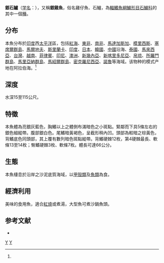 {{Speciesbox 
| genus = Pomadasys
| species = argenteus
| status = LC
| authority = [[Forsskål|Forsskål]], 1775<ref name='id7551'>{{cite web| url =http://www.bioinfo.cn/db05/BjdwSpecies.php?action=view&id=7551| title =银石鲈| work =《中国动物物种编目数据库》| publisher =中国科学院微生物研究所| author =中国科学院动物研究所| accessdate =2009-04-16| deadurl =yes| archiveurl =https://web.archive.org/web/20160305061425/http://www.bioinfo.cn/db05/BjdwSpecies.php?action=view&id=7551| archivedate =2016-03-05}}</ref>
| synonyms = *''Pristipoma chrysobalion''<br /><small>Cuvier, 1830</small>
*''Pristipoma manadense''<br /><small>Günther, 1872</small>
*''Pristipoma nageb''<br /><small>Rüppell, 1838</small>
*''Pristipoma argenteum''<br /><small>Forsskål, 1775</small>
*''Coius gudgutia''<br /><small>Hamilton, 1822</small>
*''Sciaena argentea''<br /><small>Forsskål, 1775</small>
*''Lutjanus microstomus''<br /><small>Lacepède, 1802</small>
*''Polotus nitidus''<br /><small>Blyth, 1858</small>
}}
'''銀石鱸'''（[[学名|学名]]：{{lang|la|''Pomadasys argenteus''}}），又稱'''銀雞魚'''，俗名雞仔魚、石鱸，為[[輻鰭魚綱|輻鰭魚綱]][[鱸形目|鱸形目]][[石鱸科|石鱸科]]的其中一個[[種|種]]。

==分布==
本魚分布於[[印度|印度]]西[[太平洋|太平洋]]區，包括[[紅海|紅海]]、[[東非|東非]]、[[南非|南非]]、[[馬達加斯加|馬達加斯加]]、[[模里西斯|模里西斯]]、[[塞席爾群島|塞席爾群島]]、[[馬爾地夫|馬爾地夫]]、[[斯里蘭卡|斯里蘭卡]]、[[印度|印度]]、[[日本|日本]]、[[韓國|韓國]]、[[中國|中國]]沿海、[[泰國|泰國]]、[[馬來西亞|馬來西亞]]、[[台灣|台灣]]、[[越南|越南]]、[[菲律賓|菲律賓]]、[[印尼|印尼]]、[[澳洲|澳洲]]、[[新幾內亞|新幾內亞]]、[[新喀里多尼亞|新喀里多尼亞]]、[[帛琉|帛琉]]、[[所羅門群島|所羅門群島]]、[[馬里亞納群島|馬里亞納群島]]、[[馬紹爾群島|馬紹爾群島]]、[[密克羅尼西亞|密克羅尼西亞]]、[[諾魯|諾魯]]等海域。该物种的模式产地在阿拉伯海。<ref name='id7551'/>

==深度==
水深15至115公尺。

==特徵==
本魚體為亮銀灰藍色，胸鰭以上之體側布滿暗色之小斑點。緊鄰而下具5條左右的銀色細縱帶。腹部銀白色。尾鰭暗黃褐色，呈截形稍內凹。頭部為較暗之棕黃色，背鰭底色同頭部，其上覆有數列暗色斑點縱帶。背鰭硬棘12枚，第4硬棘最長、軟條13至14枚；臀鰭硬棘3枚、軟條7枚。體長可達66公分。

==生態==
本魚棲息於沿岸之沙泥底質海域，以[[甲殼類|甲殼類]]及[[魚類|魚類]]為食。

==經濟利用==
美味的食用魚，適合[[紅燒|紅燒]]或煮湯，大型魚可煮沙鍋魚頭。

==参考文献==
{{reflist}}
* {{TaiBNET| zh=銀雞魚 | id=381903 | binomial=Pomadasys argenteus | authority=Forssk?l, 1775 | var= | accessdate=2013-01-24}}
{{Taxonbar}}

[[Category:食用魚|Y]]
[[Category:石鱸屬|Y]]